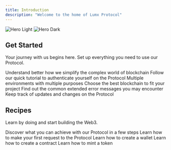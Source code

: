 ```yaml
---
title: Introduction
description: "Welcome to the home of Lumx Protocol"
---
```


<img className="block dark:hidden" src="/images/d-light.svg" alt="Hero Light" />
<img className="hidden dark:block" src="/images/d-dark.svg" alt="Hero Dark" />

## Get Started

Your journey with us begins here. Set up everything you need to use our Protocol.

<CardGroup cols={2}>
  <Card title="Why use Lumx Protocol" href="/get-started/why-lumx">
    Understand better how we simplify the complex world of blockchain
  </Card>
  <Card title="Authentication" href="/get-started/authentication">
    Follow our quick tutorial to authenticate yourself on the Protocol
  </Card>
  <Card title="Environments" href="/get-started/environments">
    Multiple environments with multiple purposes
  </Card>
  <Card title="Blockchains" href="/get-started/blockchains">
    Choose the best blockchain to fit your project
  </Card>
  <Card title="Troubleshooting" href="/get-started/troubleshooting">
    Find out the common extended error messages you may encounter
  </Card>
  <Card title="Changelog" href="/get-started/blockchains">
    Keep track of updates and changes on the Protocol
  </Card>
</CardGroup>

## Recipes

Learn by doing and start building the Web3.

<CardGroup cols={2}>
  <Card title="Overview" href="/recipes/first-request">
    Discover what you can achieve with our Protocol in a few steps
  </Card>
  <Card title="First request" href="/recipes/first-request">
    Learn how to make your first request to the Protocol
  </Card>
  <Card title="Create a wallet" href="/recipes/create-wallet">
    Learn how to create a wallet
  </Card>
  <Card title="Create a contract" href="/recipes/create-contract">
    Learn how to create a contract
  </Card>
  <Card title="Mint a token" href="/recipes/mint-tokens">
    Learn how to mint a token
  </Card>
</CardGroup>
